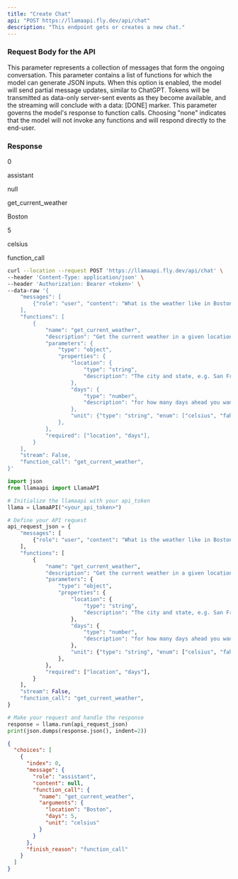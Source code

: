 ```yaml
---
title: "Create Chat"
api: "POST https://llamaapi.fly.dev/api/chat"
description: "This endpoint gets or creates a new chat."
---
```



### Request Body for the API


<ParamField body="messages" type="object">
    This parameter represents a collection of messages that form the ongoing conversation.
</ParamField>

<ParamField body="functions" type="object">
    This parameter contains a list of functions for which the model can generate JSON inputs.
</ParamField>
<ParamField body="stream" type="boolean">
    When this option is enabled, the model will send partial message updates, similar to ChatGPT. Tokens will be transmitted as data-only server-sent events as they become available, and the streaming will conclude with a data: [DONE] marker.
</ParamField>
<ParamField body="function_call" type="string">
    This parameter governs the model's response to function calls. Choosing "none" indicates that the model will not invoke any functions and will respond directly to the end-user.
</ParamField>

### Response

<ResponseField name="choices" type="array">

<Expandable title="Toggle array">

<ResponseField name="index" type="number"> 

0

</ResponseField>

<ResponseField name="message" type="object">

<Expandable title="Toggle object">

<ResponseField name="role" type="string">

assistant

</ResponseField>

<ResponseField name="content" type="null">

null

</ResponseField>

<ResponseField name="function_call" type="object">

<Expandable title="Toggle object">

<ResponseField name="name" type="string">

get_current_weather

</ResponseField>  

<ResponseField name="arguments" type="object">

<Expandable title="Toggle object">

<ResponseField name="location" type="string">

Boston

</ResponseField>

<ResponseField name="days" type="number">

5

</ResponseField>

<ResponseField name="unit" type="string"> 

celsius

</ResponseField>

</Expandable>

</ResponseField>

</Expandable>  

</ResponseField>

</Expandable>

</ResponseField>  

<ResponseField name="finish_reason" type="string">

function_call

</ResponseField>

</Expandable>

</ResponseField>

<RequestExample>

```bash Curl Request
curl --location --request POST 'https://llamaapi.fly.dev/api/chat' \
--header 'Content-Type: application/json' \
--header 'Authorization: Bearer <token>' \
--data-raw '{
    "messages": [
        {"role": "user", "content": "What is the weather like in Boston?"},
    ],
    "functions": [
        {
            "name": "get_current_weather",
            "description": "Get the current weather in a given location",
            "parameters": {
                "type": "object",
                "properties": {
                    "location": {
                        "type": "string",
                        "description": "The city and state, e.g. San Francisco, CA",
                    },
                    "days": {
                        "type": "number",
                        "description": "for how many days ahead you wants the forecast",
                    },
                    "unit": {"type": "string", "enum": ["celsius", "fahrenheit"]},
                },
            },
            "required": ["location", "days"],
        }
    ],
    "stream": False,
    "function_call": "get_current_weather",
}'
```
```python Python
import json
from llamaapi import LlamaAPI

# Initialize the llamaapi with your api_token
llama = LlamaAPI("<your_api_token>")

# Define your API request
api_request_json = {
    "messages": [
        {"role": "user", "content": "What is the weather like in Boston?"},
    ],
    "functions": [
        {
            "name": "get_current_weather",
            "description": "Get the current weather in a given location",
            "parameters": {
                "type": "object",
                "properties": {
                    "location": {
                        "type": "string",
                        "description": "The city and state, e.g. San Francisco, CA",
                    },
                    "days": {
                        "type": "number",
                        "description": "for how many days ahead you wants the forecast",
                    },
                    "unit": {"type": "string", "enum": ["celsius", "fahrenheit"]},
                },
            },
            "required": ["location", "days"],
        }
    ],
    "stream": False,
    "function_call": "get_current_weather",
}

# Make your request and handle the response
response = llama.run(api_request_json)
print(json.dumps(response.json(), indent=2))
```

</RequestExample>

<ResponseExample>

```json Response
{
  "choices": [
    {
      "index": 0, 
      "message": {
        "role": "assistant", 
        "content": null, 
        "function_call": {
          "name": "get_current_weather", 
          "arguments": {
            "location": "Boston", 
            "days": 5, 
            "unit": "celsius"
          }
        }
      },
      "finish_reason": "function_call"
    }
  ]
}

```

</ResponseExample>


